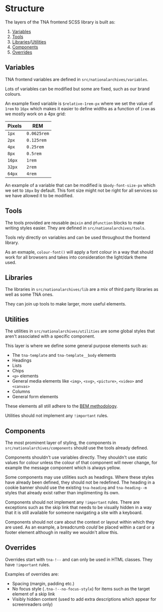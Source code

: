 
<Meta title="Development/Structure" />

# Structure

The layers of the TNA frontend SCSS library is built as:

1. [Variables](#variables)
1. [Tools](#tools)
1. [Libraries](#libraries)/[Utilities](#utilities)
1. [Components](#components)
1. [Overrides](#overrides)

## Variables

TNA frontend variables are defined in `src/nationalarchives/variables`.

Lots of variables can be modified but some are fixed, such as our brand colours.

An example fixed variable is `$relative-1rem-px` where we set the value of `1rem` to `16px` which makes it easier to define widths as a function of `1rem` as we mostly work on a 4px grid:

| Pixels | REM         |
| ------ | ----------- |
| `1px`  | `0.0625rem` |
| `2px`  | `0.125rem`  |
| `4px`  | `0.25rem`   |
| `8px`  | `0.5rem`    |
| `16px` | `1rem`      |
| `32px` | `2rem`      |
| `64px` | `4rem`      |

An example of a variable that can be modified is `$body-font-size-px` which we set to `18px` by default. This font size might not be right for all services so we have allowed it to be modified.

## Tools

The tools provided are reusable `@mixin` and `@function` blocks to make writing styles easier. They are defined in `src/nationalarchives/tools`.

Tools rely directly on variables and can be used throughout the frontend library.

As an exmaple, `colour-font()` will apply a font colour in a way that should work for all browsers and takes into consideration the light/dark theme used.

## Libraries

The libraries in `src/nationalarchives/lib` are a mix of third party libraries as well as some TNA ones.

They can join up tools to make larger, more useful elements.

## Utilities

The utilities in `src/nationalarchives/utilities` are some global styles that aren't associated with a specific component.

This layer is where we define some general purpose elements such as:

- The `tna-template` and `tna-template__body` elements
- Headings
- Lists
- Chips
- `<p>` elements
- General media elements like `<img>`, `<svg>`, `<picture>`, `<video>` and `<canvas>`
- Columns
- General form elements

These elements all still adhere to the [BEM methodology](https://getbem.com/).

Utilities should not implement any `!important` rules.

## Components

The most prominent layer of styling, the components in `src/nationalarchives/components` should use the tools already defined.

Components shouldn't use variables directly. They shouldn't use static values for colour unless the colour of that component will never change, for example the message component which is always yellow.

Some components may use utilities such as headings. Where these styles have already been defined, they should not be redefined. The heading in a cookie banner should use the existing `tna-heading` and `tna-heading--m` styles that already exist rather than implimenting its own.

Components should not implement any `!important` rules. There are exceptions such as the skip link that needs to be visually hidden in a way that it is still available for someone navigating a site with a keyboard.

Components should not care about the context or layout within which they are used. As an example, a breadcrumb *could* be placed within a card or a footer element although in reality we wouldn't allow this.

## Overrides

Overrides start with `tna-!--` and can only be used in HTML classes. They have `!important` rules.

Examples of overrides are:

- Spacing (margin, padding etc.)
- No focus style (`.tna-!--no-focus-style`) for items such as the target element of a skip link
- Visibly hidden content (used to add extra descriptions which appear for screenreaders only)
